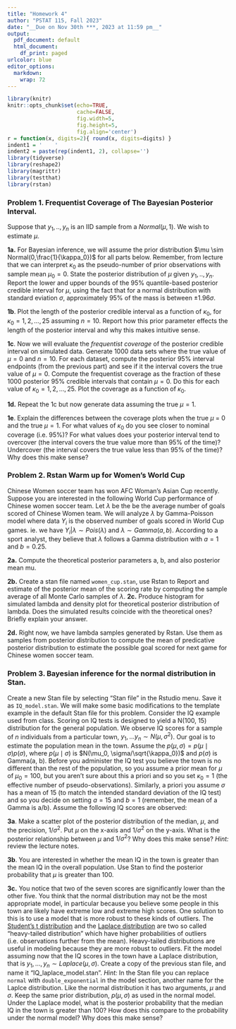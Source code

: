 ```yaml
---
title: "Homework 4"
author: "PSTAT 115, Fall 2023"
date: "__Due on Nov 30th ***, 2023 at 11:59 pm__"
output:
  pdf_document: default
  html_document:
    df_print: paged
urlcolor: blue
editor_options:
  markdown:
    wrap: 72
---
```



```r
library(knitr)
knitr::opts_chunk$set(echo=TRUE, 
                      cache=FALSE, 
                      fig.width=5, 
                      fig.height=5,
                      fig.align='center')
r = function(x, digits=2){ round(x, digits=digits) }
indent1 = '    '      
indent2 = paste(rep(indent1, 2), collapse='')
library(tidyverse)
library(reshape2)
library(magrittr)
library(testthat)
library(rstan)
```



### Problem 1. Frequentist Coverage of The Bayesian Posterior Interval.

Suppose that $y_1,..,y_n$ is an IID sample from a
$Normal(\mu, 1)$. We wish to estimate $\mu$.

**1a.** For Bayesian inference, we will assume the prior distribution
$\mu \sim Normal(0,\frac{1}{\kappa_0})$ for all parts below. Remember,
from lecture that we can interpret $\kappa_0$ as the pseudo-number of
prior observations with sample mean $\mu_0 = 0$. State the posterior
distribution of $\mu$ given $y_1,..,y_n$. Report the lower and upper
bounds of the $95\%$ quantile-based posterior credible interval for
$\mu$, using the fact that for a normal distribution with standard
eviation $\sigma$, approximately $95\%$ of the mass is between
$\pm 1.96\sigma$. \newline

    
**1b**. Plot the length of the posterior credible interval as a function
of $\kappa_0$, for $\kappa_0 = 1, 2, ..., 25$ assuming $n=10$. Report
how this prior parameter effects the length of the posterior interval
and why this makes intuitive sense.

    


**1c**. Now we will evaluate the *frequentist coverage* of the posterior
credible interval on simulated data. Generate 1000 data sets where the
true value of $\mu=0$ and $n=10$. For each dataset, compute the
posterior $95\%$ interval endpoints (from the previous part) and see if
it the interval covers the true value of $\mu = 0$. Compute the
frequentist coverage as the fraction of these 1000 posterior 95%
credible intervals that contain $\mu=0$. Do this for each value of
$\kappa_0 = 1, 2, ..., 25$. Plot the coverage as a function of
$\kappa_0$.

   

**1d.** Repeat the 1c but now generate data assuming the true $\mu=1$.

    
**1e**. Explain the differences between the coverage plots when the true
$\mu$ = 0 and the true $\mu = 1$. For what values of $\kappa_0$ do you
see closer to nominal coverage (i.e. 95%)? For what values does your
posterior interval tend to overcover (the interval covers the true value
more than 95% of the time)? Undercover (the interval covers the true
value less than 95% of the time)? Why does this make sense?

### Problem 2. Rstan Warm up for Women's World Cup

Chinese Women soccer team has won AFC Woman's Asian Cup recently. Suppose you are interested in the following World Cup performance of Chinese women soccer team. Let $\lambda$ be the be the average number of goals scored of Chinese Women team. We will analyze $\lambda$ by Gamma-Poisson model where data $Y_i$ is the observed number of goals scored in World Cup games. ie. we have $Y_i|\lambda \sim Pois(\lambda)$ and $\lambda \sim Gamma(a, b)$. According to a sport analyst, they believe that $\lambda$ follows a Gamma distribution with $a = 1$ and $b = 0.25$. 

**2a.** 
Compute the theoretical posterior parameters a, b, and also posterior mean mu.

    
**2b.** 
Create a stan file named `women_cup.stan`, use Rstan to Report and
estimate of the posterior mean of the scoring rate by computing the sample
average of all Monte Carlo samples of $\lambda$.
**2c.**
Produce histogram for simulated lambda and density plot for theoretical posterior distribution of lambda. Does the simulated results coincide with the theoretical ones? Briefly explain your answer.   

    
**2d.**
Right now, we have lambda samples generated by Rstan. Use them as samples from posterior distribution to compute the mean of predicative posterior distribution to estimate the possible goal scored for next game for Chinese women soccer team.

   
### Problem 3. Bayesian inference for the normal distribution in Stan.

Create a new Stan file by selecting "Stan file" in the Rstudio menu.
Save it as `IQ_model.stan`. We will make some basic modifications to the
template example in the default Stan file for this problem. Consider the
IQ example used from class. Scoring on IQ tests is designed to yield a
N(100, 15) distribution for the general population. We observe IQ scores
for a sample of $n$ individuals from a particular town,
$y_1, \ldots y_n \sim N(\mu, \sigma^2)$. Our goal is to estimate the
population mean in the town. Assume the
$p(\mu, \sigma) = p(\mu \mid \sigma)p(\sigma)$, where
$p(\mu \mid \sigma)$ is $N(\mu_0, \sigma/\sqrt{\kappa_0})$ and
$p(\sigma)$ is Gamma(a, b). Before you administer the IQ test you
believe the town is no different than the rest of the population, so you
assume a prior mean for $\mu$ of $\mu_0 = 100$, but you aren't sure
about this a priori and so you set $\kappa_0 = 1$ (the effective number
of pseudo-observations). Similarly, a priori you assume $\sigma$ has a
mean of 15 (to match the intended standard deviation of the IQ test) and
so you decide on setting $a=15$ and $b=1$ (remember, the mean of a Gamma
is a/b). Assume the following IQ scores are observed:


**3a**. Make a scatter plot of the posterior distribution of the median,
$\mu$, and the precision, $1/\sigma^2$. Put $\mu$ on the x-axis and
$1/\sigma^2$ on the y-axis. What is the posterior relationship between
$\mu$ and $1/\sigma^2$? Why does this make sense? *Hint:* review the
lecture notes.

   
**3b**. You are interested in whether the mean IQ in the town is greater
than the mean IQ in the overall population. Use Stan to find the
posterior probability that $\mu$ is greater than 100.

    
**3c.** You notice that two of the seven scores are significantly lower
than the other five. You think that the normal distribution may not be
the most appropriate model, in particular because you believe some
people in this town are likely have extreme low and extreme high scores.
One solution to this is to use a model that is more robust to these
kinds of outliers. The [Student's t
distribution](https://en.wikipedia.org/wiki/Student%27s_t-distribution)
and the [Laplace
distribution](https://en.wikipedia.org/wiki/Laplace_distribution) are
two so called "heavy-tailed distribution" which have higher
probabilities of outliers (i.e. observations further from the mean).
Heavy-tailed distributions are useful in modeling because they are more
robust to outliers. Fit the model assuming now that the IQ scores in the
town have a Laplace distribution, that is
$y_1, \ldots, y_n \sim Laplace(\mu, \sigma)$. Create a copy of the
previous stan file, and name it "IQ_laplace_model.stan". *Hint:* In the
Stan file you can replace `normal` with `double_exponential` in the
model section, another name for the Laplce distribution. Like the normal
distribution it has two arguments, $\mu$ and $\sigma$. Keep the same
prior distribution, $p(\mu, \sigma)$ as used in the normal model. Under
the Laplace model, what is the posterior probability that the median IQ
in the town is greater than 100? How does this compare to the
probability under the normal model? Why does this make sense?

    